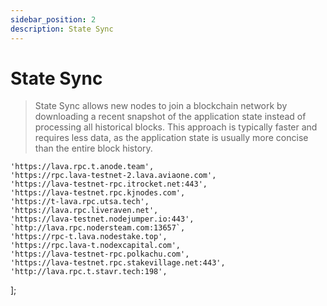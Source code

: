 ```yaml
---
sidebar_position: 2
description: State Sync
---
```


# State Sync

> State Sync allows new nodes to join a blockchain network by downloading a recent snapshot of the application state instead of processing all historical blocks. This approach is typically faster and requires less data, as the application state is usually more concise than the entire block history.



	'https://lava.rpc.t.anode.team',
	'https://rpc.lava-testnet-2.lava.aviaone.com',
	'https://lava-testnet-rpc.itrocket.net:443',
	'https://lava-testnet.rpc.kjnodes.com',
	'https://t-lava.rpc.utsa.tech',
	'https://lava.rpc.liveraven.net',
	'https://lava-testnet.nodejumper.io:443',
	`http://lava.rpc.nodersteam.com:13657`,
  	'https://rpc-t.lava.nodestake.top',
  	'https://rpc.lava-t.nodexcapital.com',
 	'https://lava-testnet-rpc.polkachu.com',
  	'https://lava-testnet.rpc.stakevillage.net:443',
	'http://lava.rpc.t.stavr.tech:198',
];



<SelectPaste endpoints={endpoints} codeTemplate={stateSync} home={home} binary={binary} tip="Click on any RPC to paste it into the code block." />
